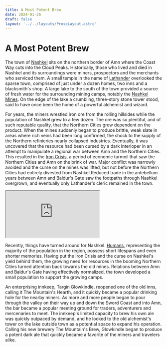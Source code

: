 ```yaml
---
title: A Most Potent Brew
date: 2024-01-26
draft: false
layout: '../../layouts/ProseLayout.astro'
---
```



# A Most Potent Brew 


The town of <a href="https://forgottenmaps.web.app/map/Sword%20Coast/Nashkel">Nashkel</a> sits on the northern border of Amn where the Coast Way cuts into the Cloud Peaks. Historically, those who lived and died in Nashkel and its surroundings were miners, prospectors and the merchants who serviced them. A small temple in the name of <a href="https://forgottenrealms.fandom.com/wiki/Lathander">Lathander</a> overlooked the sparse town, comprised of just under a dozen homes, two inns and a blacksmith's shop. A large lake to the south of the town provided a source of fresh water for the surrounding mining camps, notably the <a href="https://forgottenrealms.fandom.com/wiki/Nashkel_Mines">Nashkel Mines</a>. On the edge of the lake a crumbling, three-story stone tower stood, said to have once been the home of a powerful alchemist and wizard.



For years, the miners wrestled iron ore from the rolling hillsides while the population of Nashkel grew to a few dozen. The ore was so plentiful, and of such reputable quality, that the Northern Cities grew dependent on the product. When the mines suddenly began to produce brittle, weak slate in areas where rich veins had been long confirmed, the shock to the supply of the Northern refinieries nearly collapsed industries. Eventually, it was uncovered that the resource had been cursed by a dark interloper in an attempt to manipulate a regional war between Amn and the Northern Cities. This resulted in the <a href="https://forgottenrealms.fandom.com/wiki/Iron_Crisis">Iron Crisis</a>, a period of economic turmoil that saw the Northern Cities and Amn on the brink of war. Major conflict was narrowly avoided and the curse on the mines was lifted, but not before the Northern Cities had entirely divested from Nashkel.Reduced trade in the antebellum years between Amn and Baldur's Gate saw the footpaths through Nashkel overgrown, and eventually only Lathander's cleric remained in the town.

<iframe class="w-full h-[27rem]" src="https://forgottenmaps.web.app/map/Sword%20Coast/Nashkel" title="Nashkel"></iframe>

Recently, things have turned around for Nashkel. <a href="https://forgottenrealms.fandom.com/wiki/Humans">Humans</a>, representing the majority of the population in the region, possess short lifespans and even shorter memories. Having put the Iron Crisis and the curse on Nashkel's yield behind them, the growing need for resources in the booming Northern Cities turned attention back towards the old mines. Relations between Amn and Baldur's Gate having effectively normalized, the town developed a small population to support the growing camps.

An enterprising innkeep, Targin Glowkindle, reopened one of the old inns, calling it The Mountain's Hearth, and it quickly became a popular drinking hole for the nearby miners. As more and more people began to pour through the valley on their way up and down the Sword Coast and into Amn, the bar became a popular meeting ground for traders, adventurers and mercenaries to meet. The innkeep's limited capacity to brew his own ale was quickly outpaced by demand, and he looked to the old alchemist's tower on the lake outside town as a potential space to expand his operation. Calling his new brewery The Mountain's Brew, Glowkindle began to produce a potent dark ale that quickly became a favorite of the miners and travelers alike.


